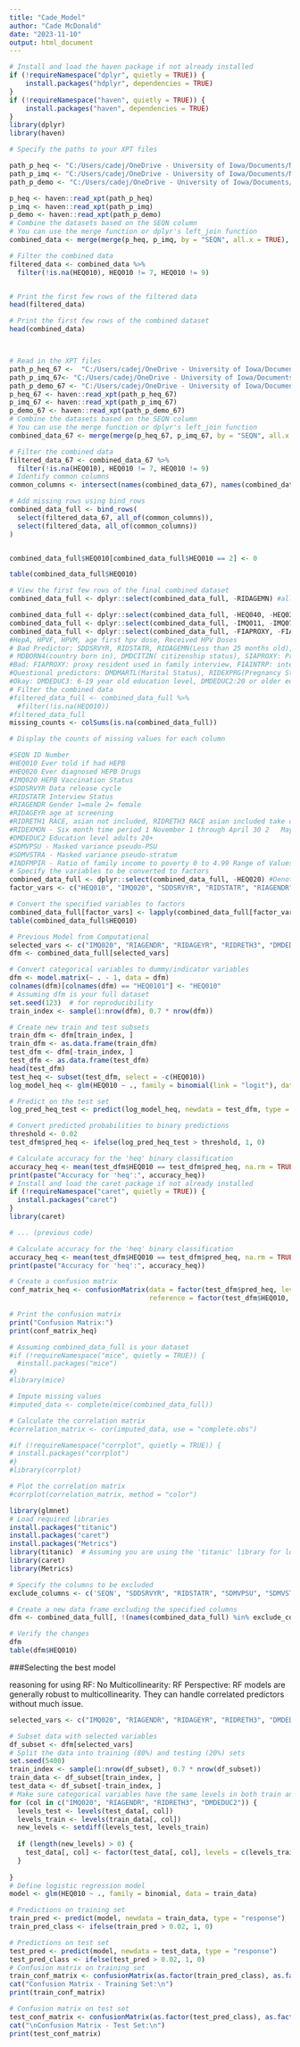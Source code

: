 ```yaml
---
title: "Cade_Model"
author: "Cade McDonald"
date: "2023-11-10"
output: html_document
---
```

```r
# Install and load the haven package if not already installed
if (!requireNamespace("dplyr", quietly = TRUE)) {
    install.packages("hdplyr", dependencies = TRUE)
}
if (!requireNamespace("haven", quietly = TRUE)) {
    install.packages("haven", dependencies = TRUE)
}
library(dplyr)
library(haven)

# Specify the paths to your XPT files

path_p_heq <- "C:/Users/cadej/OneDrive - University of Iowa/Documents/Nhanes Datathon Project/P_HEQ.XPT"
path_p_imq <- "C:/Users/cadej/OneDrive - University of Iowa/Documents/Nhanes Datathon Project/P_IMQ.XPT"
path_p_demo <- "C:/Users/cadej/OneDrive - University of Iowa/Documents/Nhanes Datathon Project/P_DEMO.XPT"

p_heq <- haven::read_xpt(path_p_heq)
p_imq <- haven::read_xpt(path_p_imq)
p_demo <- haven::read_xpt(path_p_demo)
# Combine the datasets based on the SEQN column
# You can use the merge function or dplyr's left_join function
combined_data <- merge(merge(p_heq, p_imq, by = "SEQN", all.x = TRUE), p_demo, by = "SEQN", all.x = TRUE)

# Filter the combined data
filtered_data <- combined_data %>%
  filter(!is.na(HEQ010), HEQ010 != 7, HEQ010 != 9)


# Print the first few rows of the filtered data
head(filtered_data)

# Print the first few rows of the combined dataset
head(combined_data)



# Read in the XPT files
path_p_heq_67 <-  "C:/Users/cadej/OneDrive - University of Iowa/Documents/Nhanes Datathon Project/HEQ_I_201617.XPT"
path_p_imq_67<- "C:/Users/cadej/OneDrive - University of Iowa/Documents/Nhanes Datathon Project/IMQ_I_201617.XPT"
path_p_demo_67 <- "C:/Users/cadej/OneDrive - University of Iowa/Documents/Nhanes Datathon Project/DEMO_I_201617.XPT"
p_heq_67 <- haven::read_xpt(path_p_heq_67)
p_imq_67 <- haven::read_xpt(path_p_imq_67)
p_demo_67 <- haven::read_xpt(path_p_demo_67)
# Combine the datasets based on the SEQN column
# You can use the merge function or dplyr's left_join function
combined_data_67 <- merge(merge(p_heq_67, p_imq_67, by = "SEQN", all.x = TRUE), p_demo_67, by = "SEQN", all.x = TRUE)

# Filter the combined data
filtered_data_67 <- combined_data_67 %>%
  filter(!is.na(HEQ010), HEQ010 != 7, HEQ010 != 9)
# Identify common columns
common_columns <- intersect(names(combined_data_67), names(combined_data))

# Add missing rows using bind_rows
combined_data_full <- bind_rows(
  select(filtered_data_67, all_of(common_columns)),
  select(filtered_data, all_of(common_columns))
)


combined_data_full$HEQ010[combined_data_full$HEQ010 == 2] <- 0

table(combined_data_full$HEQ010)
```

```r


# View the first few rows of the final combined dataset
combined_data_full <- dplyr::select(combined_data_full, -RIDAGEMN) #all na's

combined_data_full <- dplyr::select(combined_data_full, -HEQ040, -HEQ030) #hepatitis C Measure
combined_data_full <- dplyr::select(combined_data_full, -IMQ011, -IMQ070, -IMQ060, -IMQ090, -IMQ100, -DMDBORN4)
combined_data_full <- dplyr::select(combined_data_full, -FIAPROXY, -FIAINTRP, -MIALANG, -MIAPROXY, -FIALANG, -SIAPROXY, -SIAINTRP, -MIAINTRP, -AIALANGA, -RIDEXPRG, -RIDRETH1, -SIALANG, -RIDEXMON)
#HepA, HPVF, HPVM, age first hpv dose, Received HPV Doses 
# Bad Predictor: SDDSRVYR, RIDSTATR, RIDAGEMN(Less than 25 months old), RIDEXAGM(less than 240 months old), 
# MDBORN4(country born in), DMDCITZN( citizenship status), SIAPROXY: Proxy respondant, FIALANG: language used in home,
#Bad: FIAPROXY: proxy resident used in family interview, FIAINTRP: interpreter used, MIALANG: Language english or spanish, MIAPROXY: proxy respondent used udring the CPAI portion of the MEC interview, 
#Questional predictors: DMDMARTL(Marital Status), RIDEXPRG(Pregnancy Status), DMDYRSUS(years lived in the USA),DMQMILIZ: Military Status, DMQADFC: Active duty serving, SIALANG: language used
#Okay: DMDEDUC3: 6-19 year old education level, DMDEDUC2:20 or older education level, INDFMPIR: family income to poverty. 
# Filter the combined data
#filtered_data_full <- combined_data_full %>%
  #filter(!is.na(HEQ010))
#filtered_data_full
missing_counts <- colSums(is.na(combined_data_full))

# Display the counts of missing values for each column

#SEQN ID Number
#HEQ010 Ever told if had HEPB
#HEQ020 Ever diagnosed HEPB Drugs
#IMQ020 HEPB Vaccination Status
#SDDSRVYR Data release cycle
#RIDSTATR Interview Status
#RIAGENDR Gender 1=male 2= female
#RIDAGEYR age at screening
#RIDRETH1 RACE, asian not included, RIDRETH3 RACE asian included take out ridreth1
#RIDEXMON - Six month time period 1	November 1 through April 30 2	May 1 through October 31 #BAD PREDICTOR
#DMDEDUC2 Education level adults 20+ 
#SDMVPSU - Masked variance pseudo-PSU
#SDMVSTRA - Masked variance pseudo-stratum
#INDFMPIR - Ratio of family income to poverty 0 to 4.99	Range of Values 5	Value greater than or equal to 5.00 .	Missing
# Specify the variables to be converted to factors
combined_data_full <- dplyr::select(combined_data_full, -HEQ020) #Denotes received drugs for HEPB, sparse and correlated iwth HEQ010
factor_vars <- c("HEQ010", "IMQ020", "SDDSRVYR", "RIDSTATR", "RIAGENDR", "RIDRETH3", "DMDEDUC2")

# Convert the specified variables to factors
combined_data_full[factor_vars] <- lapply(combined_data_full[factor_vars], factor)
table(combined_data_full$HEQ010)
``` 
```r
# Previous Model from Computational
selected_vars <- c("IMQ020", "RIAGENDR", "RIDAGEYR", "RIDRETH3", "DMDEDUC2", "INDFMPIR", "HEQ010")
dfm <- combined_data_full[selected_vars]

# Convert categorical variables to dummy/indicator variables
dfm <- model.matrix(~ . - 1, data = dfm)
colnames(dfm)[colnames(dfm) == "HEQ0101"] <- "HEQ010"
# Assuming dfm is your full dataset
set.seed(123)  # for reproducibility
train_index <- sample(1:nrow(dfm), 0.7 * nrow(dfm))

# Create new train and test subsets
train_dfm <- dfm[train_index, ]
train_dfm <- as.data.frame(train_dfm)
test_dfm <- dfm[-train_index, ]
test_dfm <- as.data.frame(test_dfm)
head(test_dfm)
test_heq <- subset(test_dfm, select = -c(HEQ010))
log_model_heq <- glm(HEQ010 ~ ., family = binomial(link = "logit"), data = train_dfm)

# Predict on the test set
log_pred_heq_test <- predict(log_model_heq, newdata = test_dfm, type = "response")

# Convert predicted probabilities to binary predictions
threshold <- 0.02
test_dfm$pred_heq <- ifelse(log_pred_heq_test > threshold, 1, 0)

# Calculate accuracy for the 'heq' binary classification
accuracy_heq <- mean(test_dfm$HEQ010 == test_dfm$pred_heq, na.rm = TRUE)
print(paste("Accuracy for 'heq':", accuracy_heq))
# Install and load the caret package if not already installed
if (!requireNamespace("caret", quietly = TRUE)) {
  install.packages("caret")
}
library(caret)

# ... (previous code)

# Calculate accuracy for the 'heq' binary classification
accuracy_heq <- mean(test_dfm$HEQ010 == test_dfm$pred_heq, na.rm = TRUE)
print(paste("Accuracy for 'heq':", accuracy_heq))

# Create a confusion matrix
conf_matrix_heq <- confusionMatrix(data = factor(test_dfm$pred_heq, levels = c(0, 1)),
                                   reference = factor(test_dfm$HEQ010, levels = c(0, 1)))

# Print the confusion matrix
print("Confusion Matrix:")
print(conf_matrix_heq)
```

```r
# Assuming combined_data_full is your dataset
#if (!requireNamespace("mice", quietly = TRUE)) {
  #install.packages("mice")
#}
#library(mice)

# Impute missing values
#imputed_data <- complete(mice(combined_data_full))

# Calculate the correlation matrix
#correlation_matrix <- cor(imputed_data, use = "complete.obs")

#if (!requireNamespace("corrplot", quietly = TRUE)) {
# install.packages("corrplot")
#}
#library(corrplot)

# Plot the correlation matrix
#corrplot(correlation_matrix, method = "color")

```

```r
library(glmnet)
# Load required libraries
install.packages("titanic")
install.packages("caret")
install.packages("Metrics")
library(titanic)  # Assuming you are using the 'titanic' library for logistic regression
library(caret)
library(Metrics)

```

```r
# Specify the columns to be excluded
exclude_columns <- c('SEQN', "SDDSRVYR", "RIDSTATR", "SDMVPSU", "SDMVSTRA")

# Create a new data frame excluding the specified columns
dfm <- combined_data_full[, !(names(combined_data_full) %in% exclude_columns)]

# Verify the changes
dfm
table(dfm$HEQ010)
```

###Selecting the best model

reasoning for using RF: No Multicollinearity: RF Perspective: RF models are generally robust to multicollinearity. They can handle correlated predictors without much issue.

```r
selected_vars <- c("IMQ020", "RIAGENDR", "RIDAGEYR", "RIDRETH3", "DMDEDUC2", "INDFMPIR", "HEQ010")

# Subset data with selected variables
df_subset <- dfm[selected_vars]
# Split the data into training (80%) and testing (20%) sets
set.seed(5400)
train_index <- sample(1:nrow(df_subset), 0.7 * nrow(df_subset))
train_data <- df_subset[train_index, ]
test_data <- df_subset[-train_index, ]
# Make sure categorical variables have the same levels in both train and test sets
for (col in c("IMQ020", "RIAGENDR", "RIDRETH3", "DMDEDUC2")) {
  levels_test <- levels(test_data[, col])
  levels_train <- levels(train_data[, col])
  new_levels <- setdiff(levels_test, levels_train)
  
  if (length(new_levels) > 0) {
    test_data[, col] <- factor(test_data[, col], levels = c(levels_train, new_levels))
  }
  
}
# Define logistic regression model
model <- glm(HEQ010 ~ ., family = binomial, data = train_data)

# Predictions on training set
train_pred <- predict(model, newdata = train_data, type = "response")
train_pred_class <- ifelse(train_pred > 0.02, 1, 0)

# Predictions on test set
test_pred <- predict(model, newdata = test_data, type = "response")
test_pred_class <- ifelse(test_pred > 0.02, 1, 0)
# Confusion matrix on training set
train_conf_matrix <- confusionMatrix(as.factor(train_pred_class), as.factor(train_data$HEQ010))
cat("Confusion Matrix - Training Set:\n")
print(train_conf_matrix)

# Confusion matrix on test set
test_conf_matrix <- confusionMatrix(as.factor(test_pred_class), as.factor(test_data$HEQ010))
cat("\nConfusion Matrix - Test Set:\n")
print(test_conf_matrix)
```


